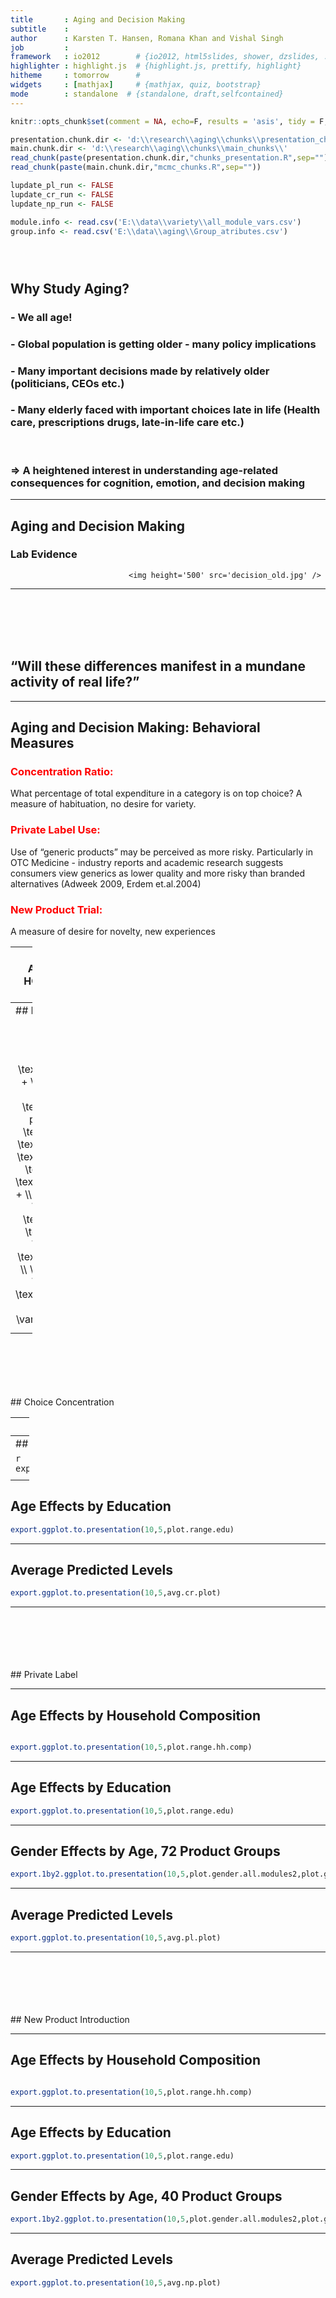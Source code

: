 ```yaml
---
title       : Aging and Decision Making
subtitle    : 
author      : Karsten T. Hansen, Romana Khan and Vishal Singh
job         : 
framework   : io2012        # {io2012, html5slides, shower, dzslides, ...}
highlighter : highlight.js  # {highlight.js, prettify, highlight}
hitheme     : tomorrow      # 
widgets     : [mathjax]     # {mathjax, quiz, bootstrap}
mode        : standalone  # {standalone, draft,selfcontained}
--- 
```


```r
knitr::opts_chunk$set(comment = NA, echo=F, results = 'asis', tidy = F, message = F)
```

```r
presentation.chunk.dir <- 'd:\\research\\aging\\chunks\\presentation_chunks\\'
main.chunk.dir <- 'd:\\research\\aging\\chunks\\main_chunks\\'
read_chunk(paste(presentation.chunk.dir,"chunks_presentation.R",sep=""))
read_chunk(paste(main.chunk.dir,"mcmc_chunks.R",sep=""))
```

```r
lupdate_pl_run <- FALSE
lupdate_cr_run <- FALSE
lupdate_np_run <- FALSE
```

```r
module.info <- read.csv('E:\\data\\variety\\all_module_vars.csv')
group.info <- read.csv('E:\\data\\aging\\Group_atributes.csv')
```

```r
```

```r
```

```r
```


## Why Study Aging?

### - We all age!
### - Global population is getting older - many policy implications
### - Many important decisions made by relatively older (politicians, CEOs etc.)
### - Many elderly faced with important choices late in life (Health care, prescriptions drugs, late-in-life care etc.)
<br/>

### => A heightened interest in understanding age-related consequences for cognition, emotion, and decision making

---

## Aging and Decision Making 

### Lab Evidence 


<div style='text-align: right;'>
    <img height='500' src='decision_old.jpg' /> 
</div>


---

<br/>
<br/>
<br/>
<br/>

## "Will these differences manifest in a mundane activity of real life?"

--- 

## Aging and Decision Making: Behavioral Measures

### <font color="red">Concentration Ratio:</font> 
What percentage of total expenditure in a category is on top choice? A measure of habituation, no desire for variety. 

### <font color="red">Private Label Use:</font> 
Use of "generic products" may be perceived as more risky. Particularly in OTC Medicine - industry reports and academic research suggests consumers view generics as lower quality and more risky than branded alternatives (Adweek 2009, Erdem et.al.2004)

### <font color="red">New Product Trial:</font> 
A measure of desire for novelty, new experiences


---
## Data: ACNielsen HOMESCAN panel 

- <font color="red"> Concentration Ratio </font> 
    - <font size="3"> We use all available product groups (except very small ones) - 92 in total</font>
    - <font size="3"> Dependent measure = Observed concentration measure at brand level</font>
- <font color="red"> Private Label Use </font>
    - <font size="3"> All product groups with non-neglible PL share (72 in total)</font>
    - <font size="3"> Dependent measure = Fraction of expenditure on PL purchases in product group</font>
- <font color="red"> New Product Trial </font>
    - <font size="3"> All product groups with non-neglible new product introduction (40 in total)</font>
    - <font size="3"> Dependent measure = Fraction of NP purchases out of all purchases in product group </font>

<div style="line-height:75%"> 
<font size="2"> Note: Product groups that appeal only to one age segment (e.g., Baby Food, Diapers) or to one gender (e.g., Feminine Hygiene, Cosmetics) are dropped from the analysis.</font>
</div>



--- 
## Model 
<br/>
<br/>
<br/>

$$
y_i = \text{Intercept} + \text{Usage level} + \text{Years in panel} + \\
\text{Male} + \text{Female} + \text{Income} + \text{Age} + \text{Education} +  \\
\text{Age} \, \text{x} \, \text{Male} + \text{Age} \, \text{x} \, \text{Female} + \\
\text{Age} \, \text{x} \, \text{Education} + \\
\varepsilon_i
$$

---

<br/>
<br/>
<br/>
<br/>
<br/>
## Choice Concentration

---
## Age Effects by Household Composition

```r
```

```r
export.ggplot.to.presentation(10,5,plot.range.hh.comp)
```


---
## Male vs. Female Age Effects

```r
export.ggplot.to.presentation(9.5,4.5,plot.range.gender)
```

<div style="line-height:75%"> 
<font size="2"> Note: Plot shows the difference in normalized effect size between the age effect for males and females. On average the male age effect is `r as.numeric(format(100*mean(b.stats.gender$Mean.N),digits=3))` percentage points bigger than the female effect.</font>
</div>


---
## Age Effects by Education

```r
export.ggplot.to.presentation(10,5,plot.range.edu)
```

---

## Average Predicted Levels

```r
export.ggplot.to.presentation(10,5,avg.cr.plot)
```

---

<br/>
<br/>
<br/>
<br/>
<br/>
## Private Label

---

## Age Effects by Household Composition

```r
```

```r
export.ggplot.to.presentation(10,5,plot.range.hh.comp)
```

---

## Age Effects by Education

```r
export.ggplot.to.presentation(10,5,plot.range.edu)
```

---

## Gender Effects by Age, 72 Product Groups

```r
export.1by2.ggplot.to.presentation(10,5,plot.gender.all.modules2,plot.gender.all.modules3)
```

---

## Average Predicted Levels

```r
export.ggplot.to.presentation(10,5,avg.pl.plot)
```


---

<br/>
<br/>
<br/>
<br/>
<br/>
## New Product Introduction

---

## Age Effects by Household Composition

```r
```

```r
export.ggplot.to.presentation(10,5,plot.range.hh.comp)
```

---

## Age Effects by Education

```r
export.ggplot.to.presentation(10,5,plot.range.edu)
```


---

## Gender Effects by Age, 40 Product Groups

```r
export.1by2.ggplot.to.presentation(10,5,plot.gender.all.modules2,plot.gender.all.modules3)
```




---

## Average Predicted Levels

```r
export.ggplot.to.presentation(10,5,avg.np.plot)
```




